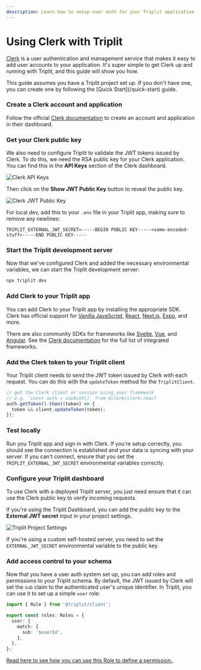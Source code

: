 ```yaml
---
description: Learn how to setup user auth for your Triplit application with Clerk.
---
```



# Using Clerk with Triplit

[Clerk](https://clerk.com) is a user authentication and management service that makes it easy to add user accounts to your application. It's super simple to get Clerk up and running with Triplit, and this guide will show you how.

<Callout>
  This guide assumes you have a Triplit project set up. If you don't have one,
  you can create one by following the [Quick Start](/quick-start) guide.
</Callout>

<Steps>

### Create a Clerk account and application

Follow the official [Clerk documentation](https://docs.clerk.dev/) to create an account and application in their dashboard.

### Get your Clerk public key

We also need to configure Triplit to validate the JWT tokens issued by Clerk. To do this, we need the RSA public key for your Clerk application. You can find this in the **API Keys** section of the Clerk dashboard.

![Clerk API Keys](/clerk-auth-guide/api-keys-overview.png)

Then click on the **Show JWT Public Key** button to reveal the public key.

![Clerk JWT Public Key](/clerk-auth-guide/api-keys-public-key.png)

For local dev, add this to your `.env` file in your Triplit app, making sure to remove any newlines:

```env copy
TRIPLIT_EXTERNAL_JWT_SECRET=-----BEGIN PUBLIC KEY-----<some-encoded-stuff>-----END PUBLIC KEY-----
```

### Start the Triplit development server

Now that we've configured Clerk and added the necessary environmental variables, we can start the Triplit development server:

```bash
npx triplit dev
```

### Add Clerk to your Triplit app

You can add Clerk to your Triplit app by installing the appropriate SDK. Clerk has official support for [Vanilla JavaScript](https://clerk.com/docs/quickstarts/javascript), [React](https://clerk.com/docs/quickstarts/react), [Next.js](https://clerk.com/docs/quickstarts/nextjs), [Expo](https://clerk.com/docs/quickstarts/expo), and more.

There are also community SDKs for frameworks like [Svelte](https://github.com/markjaquith/clerk-sveltekit), [Vue](https://vue-clerk.vercel.app/), and [Angular](https://github.com/anagstef/ngx-clerk?tab=readme-ov-file#ngx-clerk). See the [Clerk documentation](https://clerk.com/docs) for the full list of integrated frameworks.

### Add the Clerk token to your Triplit client

Your Triplit client needs to send the JWT token issued by Clerk with each request. You can do this with the `updateToken` method for the `TriplitClient`.

```ts copy
// get the Clerk client or session using your framework
// e.g. `const auth = useAuth()` from @clerk/clerk-react
auth.getToken().then((token) => {
  token && client.updateToken(token);
});
```

### Test locally

Run you Triplit app and sign in with Clerk. If you’re setup correctly, you should see the connection is established and your data is syncing with your server. If you can't connect, ensure that you set the `TRIPLIT_EXTERNAL_JWT_SECRET` environmental variables correctly.

### Configure your Triplit dashboard

To use Clerk with a deployed Triplit server, you just need ensure that it can use the Clerk public key to verify incoming requests.

If you're using the Triplit Dashboard, you can add the public key to the **External JWT secret** input in your project settings.

![Triplit Project Settings](/dashboard-screenshots/authentication.png)

If you're using a custom self-hosted server, you need to set the `EXTERNAL_JWT_SECRET` environmental variable to the public key.

### Add access control to your schema

Now that you have a user auth system set up, you can add roles and permissions to your Triplit schema. By default, the JWT issued by Clerk will set the `sub` claim to the authenticated user's unique identifier. In Triplit, you can use it to set up a simple `user` role:

```ts copy
import { Role } from '@triplit/client';

export const roles: Roles = {
  user: {
    match: {
      sub: '$userId',
    },
  },
};
```

[Read here to see how you can use this Role to define a permission.](/docs/roles-and-permissions).

</Steps>
